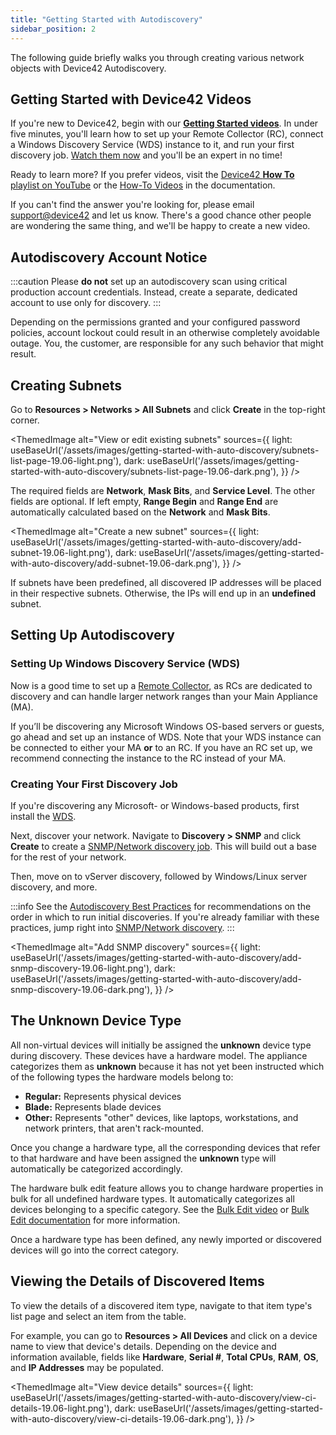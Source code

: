 ```yaml
---
title: "Getting Started with Autodiscovery"
sidebar_position: 2
---
```



The following guide briefly walks you through creating various network objects with Device42 Autodiscovery.

## Getting Started with Device42 Videos

If you're new to Device42, begin with our [**Getting Started videos**](https://www.youtube.com/playlist?list=PLJ9je_qSNumJ-rMzIXUufY-XsbrwWfeCR). In under five minutes, you'll learn how to set up your Remote Collector (RC), connect a Windows Discovery Service (WDS) instance to it, and run your first discovery job. [Watch them now](https://www.youtube.com/watch?v=ClkvR9zLQUU&t=0s&list=PLJ9je_qSNumJ-rMzIXUufY-XsbrwWfeCR&index=2) and you'll be an expert in no time!

Ready to learn more? If you prefer videos, visit the [Device42 **How To** playlist on YouTube](https://www.youtube.com/playlist?list=PLJ9je_qSNumJ4HuNVS75wzRgBRrtCh6_q) or the [How-To Videos](how-to-videos/index.mdx) in the documentation. 

If you can't find the answer you're looking for, please email [support@device42](mailto:support@device42) and let us know. There's a good chance other people are wondering the same thing, and we'll be happy to create a new video.

## Autodiscovery Account Notice

:::caution
Please **do not** set up an autodiscovery scan using critical production account credentials. Instead, create a separate, dedicated account to use only for discovery.
:::

Depending on the permissions granted and your configured password policies, account lockout could result in an otherwise completely avoidable outage. You, the customer, are responsible for any such behavior that might result.

## Creating Subnets

Go to **Resources > Networks > All Subnets** and click **Create** in the top-right corner.

<ThemedImage
alt="View or edit existing subnets"
sources={{
    light: useBaseUrl('/assets/images/getting-started-with-auto-discovery/subnets-list-page-19.06-light.png'),
    dark: useBaseUrl('/assets/images/getting-started-with-auto-discovery/subnets-list-page-19.06-dark.png'),
}}
/>

The required fields are **Network**, **Mask Bits**, and **Service Level**. The other fields are optional. If left empty, **Range Begin** and **Range End** are automatically calculated based on the **Network** and **Mask Bits**.

<ThemedImage
alt="Create a new subnet"
sources={{
    light: useBaseUrl('/assets/images/getting-started-with-auto-discovery/add-subnet-19.06-light.png'),
    dark: useBaseUrl('/assets/images/getting-started-with-auto-discovery/add-subnet-19.06-dark.png'),
}}
/>

If subnets have been predefined, all discovered IP addresses will be placed in their respective subnets. Otherwise, the IPs will end up in an **undefined** subnet.

## Setting Up Autodiscovery

### Setting Up Windows Discovery Service (WDS)

Now is a good time to set up a [Remote Collector](auto-discovery/remote-collector-rc.mdx), as RCs are dedicated to discovery and can handle larger network ranges than your Main Appliance (MA). 

If you’ll be discovering any Microsoft Windows OS-based servers or guests, go ahead and set up an instance of WDS. Note that your WDS instance can be connected to either your MA **or** to an RC. If you have an RC set up, we recommend connecting the instance to the RC instead of your MA.

### Creating Your First Discovery Job

If you're discovering any Microsoft- or Windows-based products, first install the [WDS](installation/windows-discovery-service-installation.mdx).

Next, discover your network. Navigate to **Discovery > SNMP** and click **Create** to create a [SNMP/Network discovery job](auto-discovery/network-auto-discovery.mdx). This will build out a base for the rest of your network.

Then, move on to vServer discovery, followed by Windows/Linux server discovery, and more.

:::info
See the [Autodiscovery Best Practices](auto-discovery/autodisc-best-practices.mdx) for recommendations on the order in which to run initial discoveries. If you're already familiar with these practices, jump right into [SNMP/Network discovery](auto-discovery/network-auto-discovery.mdx).
:::

<ThemedImage
alt="Add SNMP discovery"
sources={{
    light: useBaseUrl('/assets/images/getting-started-with-auto-discovery/add-snmp-discovery-19.06-light.png'),
    dark: useBaseUrl('/assets/images/getting-started-with-auto-discovery/add-snmp-discovery-19.06-dark.png'),
}}
/>

## The Unknown Device Type 

All non-virtual devices will initially be assigned the **unknown** device type during discovery. These devices have a hardware model. The appliance categorizes them as **unknown** because it has not yet been instructed which of the following types the hardware models belong to:

- **Regular:** Represents physical devices
- **Blade:** Represents blade devices
- **Other:** Represents "other" devices, like laptops, workstations, and network printers, that aren't rack-mounted.

Once you change a hardware type, all the corresponding devices that refer to that hardware and have been assigned the **unknown** type will automatically be categorized accordingly.

The hardware bulk edit feature allows you to change hardware properties in bulk for all undefined hardware types. It automatically categorizes all devices belonging to a specific category. See the [Bulk Edit video](how-to-videos/add-and-bulk-edit-hardware-models-how-to.mdx) or [Bulk Edit documentation](infrastructure-management/devices/hardware-models-templates.mdx) for more information.

Once a hardware type has been defined, any newly imported or discovered devices will go into the correct category.

## Viewing the Details of Discovered Items

To view the details of a discovered item type, navigate to that item type's list page and select an item from the table. 

For example, you can go to **Resources > All Devices** and click on a device name to view that device's details. Depending on the device and information available, fields like **Hardware**, **Serial #**, **Total CPUs**, **RAM**, **OS**, and **IP Addresses** may be populated.

<ThemedImage
alt="View device details"
sources={{
    light: useBaseUrl('/assets/images/getting-started-with-auto-discovery/view-ci-details-19.06-light.png'),
    dark: useBaseUrl('/assets/images/getting-started-with-auto-discovery/view-ci-details-19.06-dark.png'),
}}
/>
